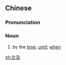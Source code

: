 ==Chinese==
{{zh-forms}}

===Pronunciation===
{{zh-pron
|m=bǐjí,bìjí
|cat=n
}}

===Noun===
{{zh-noun}}

# {{lb|zh|literary}} by the [[time]]; [[until]]; [[when]]

[[zh:比及]]